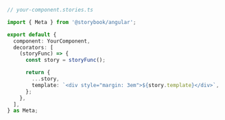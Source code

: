 ```ts
// your-component.stories.ts

import { Meta } from '@storybook/angular';

export default {
  component: YourComponent,
  decorators: [
    (storyFunc) => {
      const story = storyFunc();

      return {
        ...story,
        template: `<div style="margin: 3em">${story.template}</div>`,
      };
    },
  ],
} as Meta;
```
